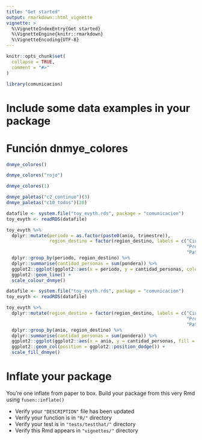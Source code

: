 ```yaml
---
title: "Get started"
output: rmarkdown::html_vignette
vignette: >
  %\VignetteIndexEntry{Get started}
  %\VignetteEngine{knitr::rmarkdown}
  %\VignetteEncoding{UTF-8}
---
```


```r
knitr::opts_chunk$set(
  collapse = TRUE,
  comment = "#>"
)
```

```r
library(comunicacion)
```

<!-- This vignette is generated by fusen: do not edit by hand -->

<!-- Run this 'development' chunk -->
<!-- Store every call to library() that you need to explore your functions -->


<!--
 You need to run the 'description' chunk in the '0-dev_history.Rmd' file before continuing your code there.

If it is the first time you use {fusen}, after 'description', you can directly run the last chunk of the present file with inflate() inside.
--> 


# Include some data examples in your package

<!-- 
 Store your dataset in a directory named "inst/" at the root of your project.
 Use it for your tests in this Rmd thanks to `pkgload::load_all()` to make it available
and `system.file()` to read it in your examples.
-->


# Función dnmye_colores

<!--
Creo función
-->


<!--
Creo ejemplos ed uso
-->


```r
dnmye_colores()

dnmye_colores("rojo")

dnmye_colores(1)
```

<!--
Creo testeos de resultados
-->


<!--
Creo Función
-->


<!--
Creo ejemplos de uso
-->


```r
dnmye_paletas("c2_continuo")(3)
dnmye_paletas("c10_todos")(20)
```

<!--
Creo testeo de resultados
-->



<!--
Creo función
-->


<!--
Creo ejemplos de uso
-->


```r
datafile <- system.file("toy_evyth.rds", package = "comunicacion")
toy_evyth <- readRDS(datafile)

toy_evyth %>% 
  dplyr::mutate(periodo = as.factor(paste0(anio, trimestre)),
                region_destino = factor(region_destino, labels = c("Ciudad de Buenos Aires", "Provincia de Buenos Aires - Partidos del GBA",
                                                                   "Provincia de Buenos Aires - Resto", "Centro", "Litoral", "Norte", "Cuyo",
                                                                   "Patagonia"))) %>% 
  dplyr::group_by(periodo, region_destino) %>% 
  dplyr::summarise(cantidad_personas = sum(pondera)) %>% 
  ggplot2::ggplot(ggplot2::aes(x = periodo, y = cantidad_personas, colour = region_destino, group = region_destino)) +
  ggplot2::geom_line() +
  scale_colour_dnmye()
```

<!--
Creo testeos de resultados
-->



<!--
Creo función 
-->


<!--
Creo ejemplos de uso
-->


```r
datafile <- system.file("toy_evyth.rds", package = "comunicacion")
toy_evyth <- readRDS(datafile)

toy_evyth %>% 
  dplyr::mutate(region_destino = factor(region_destino, labels = c("Ciudad de Buenos Aires", "Provincia de Buenos Aires - Partidos del GBA",
                                                                   "Provincia de Buenos Aires - Resto", "Centro", "Litoral", "Norte", "Cuyo",
                                                                   "Patagonia"))) %>% 
  dplyr::group_by(anio, region_destino) %>% 
  dplyr::summarise(cantidad_personas = sum(pondera)) %>% 
  ggplot2::ggplot(ggplot2::aes(x = anio, y = cantidad_personas, fill = region_destino)) +
  ggplot2::geom_col(position = ggplot2::position_dodge()) +
  scale_fill_dnmye()
```

<!--
Creo testeos de resultados
-->

<!--

# There can be development actions

Create a chunk with 'development' actions

- The chunk needs to be named `development` or `dev`
- It contains functions that are used for package development only
- Note that you may want to store most of these functions in the 0-dev_history.Rmd file

These are only included in the present flat template file, their content will not be part of the package anywhere else.
-->


# Inflate your package

You're one inflate from paper to box.
Build your package from this very Rmd using `fusen::inflate()`

- Verify your `"DESCRIPTION"` file has been updated
- Verify your function is in `"R/"` directory
- Verify your test is in `"tests/testthat/"` directory
- Verify this Rmd appears in `"vignettes/"` directory

